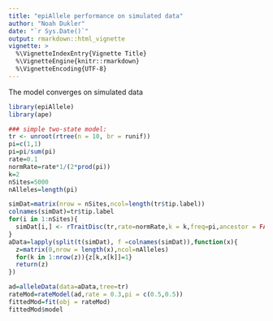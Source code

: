 ```yaml
---
title: "epiAllele performance on simulated data"
author: "Noah Dukler"
date: "`r Sys.Date()`"
output: rmarkdown::html_vignette
vignette: >
  %\VignetteIndexEntry{Vignette Title}
  %\VignetteEngine{knitr::rmarkdown}
  %\VignetteEncoding{UTF-8}
---
```


The model converges on simulated data

```r
library(epiAllele)
library(ape)

### simple two-state model:
tr <- unroot(rtree(n = 10, br = runif))
pi=c(1,1)
pi=pi/sum(pi)
rate=0.1
normRate=rate*1/(2*prod(pi))
k=2
nSites=5000
nAlleles=length(pi)

simDat=matrix(nrow = nSites,ncol=length(tr$tip.label))
colnames(simDat)=tr$tip.label
for(i in 1:nSites){
  simDat[i,] <- rTraitDisc(tr,rate=normRate,k = k,freq=pi,ancestor = FALSE,root.value = sample(x=1:k,size = 1,prob = pi))
}
aData=lapply(split(t(simDat), f =colnames(simDat)),function(x){
  z=matrix(0,nrow = length(x),ncol=nAlleles)
  for(k in 1:nrow(z)){z[k,x[k]]=1}
  return(z)
})

ad=alleleData(data=aData,tree=tr)
rateMod=rateModel(ad,rate = 0.3,pi = c(0.5,0.5))
fittedMod=fit(obj = rateMod)
fittedMod$model

```

